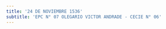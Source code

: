 ```yaml
---
title: '24 DE NOVIEMBRE 1536'
subtitle: 'EPC N° 07 OLEGARIO VICTOR ANDRADE - CECIE N° 06'
---
```



